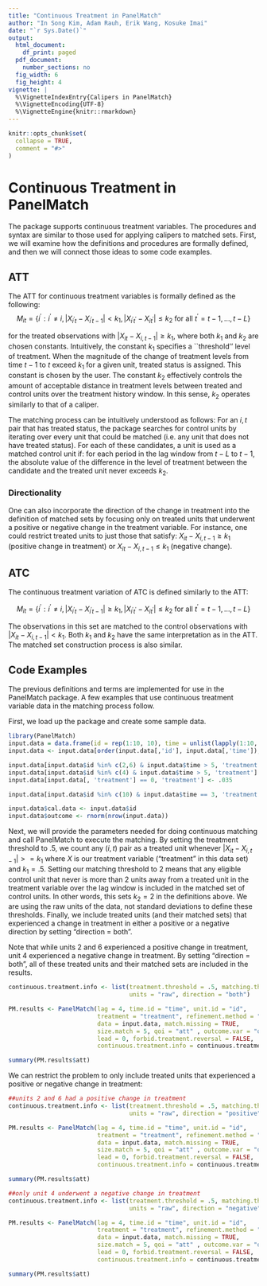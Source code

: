 ```yaml
---
title: "Continuous Treatment in PanelMatch"
author: "In Song Kim, Adam Rauh, Erik Wang, Kosuke Imai"
date: "`r Sys.Date()`"
output:
  html_document:
    df_print: paged
  pdf_document:
    number_sections: no
  fig_width: 6
  fig_height: 4
vignette: |
  %\VignetteIndexEntry{Calipers in PanelMatch}
  %\VignetteEncoding{UTF-8}
  %\VignetteEngine{knitr::rmarkdown}
---
```


```r
knitr::opts_chunk$set(
  collapse = TRUE,
  comment = "#>"
)
```

# Continuous Treatment in PanelMatch

The package supports continuous treatment variables. The procedures and syntax are similar to those used for applying calipers to matched sets. First, we will examine how the definitions and procedures are formally defined, and then we will connect those ideas to some code examples.


## ATT

The ATT for continuous treatment variables is formally defined as the following:
$$M_{it}  =  \{i^\prime : i^\prime \ne i, \lvert X_{i^\prime t} - X_{i^\prime t-1} \lvert < k_1,
                 \lvert X_{i^\prime t^\prime} - X_{i t^\prime} \lvert \leq k_2 \textrm{ for all } t^\prime = t-1, \dots,t-L\}$$
                 
for the treated observations with $\lvert X_{it} - X_{i,t-1} \lvert \geq k_1$, where both $k_1$ and $k_2$ are chosen constants. 
Intuitively, the constant $k_1$ specifies a ``threshold'' level of treatment. When the magnitude of the change of treatment levels from time $t-1$ to $t$ exceed $k_1$ for a given unit, treated status is assigned. This constant is chosen by the user. The constant $k_2$ effectively controls the amount of acceptable distance in treatment levels between treated and control units over the treatment history window. In this sense, $k_2$ operates similarly to that of a caliper. 

The matching process can be intuitively understood as follows:
For an $i,t$ pair that has treated status, the package searches for control units by iterating over every unit that could be matched (i.e. any unit that does not have treated status). For each of these candidates, a unit is used as a matched control unit if: for each period in the lag window from $t-L$ to $t-1$, the absolute value of the difference in the level of treatment between the candidate and the treated unit never exceeds $k_2$.


### Directionality
One can also incorporate the direction of the change in treatment into the definition of matched sets by focusing only on treated units that underwent a positive or negative change in the treatment variable. For instance, one could restrict treated units to just those that satisfy: $X_{it} - X_{i,t-1} \geq k_1$ (positive change in treatment) or $X_{it} - X_{i,t-1} \leq k_1$ (negative change).


## ATC

The continuous treatment variation of ATC is defined similarly to the ATT:

$$M_{it}  =  \{i^\prime : i^\prime \ne i, \lvert X_{i^\prime t} - X_{i^\prime t-1} \lvert \geq k_1,
                 \lvert X_{i^\prime t^\prime} - X_{i t^\prime} \lvert \leq k_2 \textrm{ for all } t^\prime = t-1, \dots,t-L\}$$
                 
The observations in this set are matched to the control observations with $\lvert X_{it} - X_{i,t-1} \lvert < k_1$. Both $k_1$ and $k_2$ have the same interpretation as in the ATT. The matched set construction process is also similar.


## Code Examples

The previous definitions and terms are implemented for use in the PanelMatch package. A few examples that use continuous treatment variable data in the matching process follow. 


First, we load up the package and create some sample data. 
```r
library(PanelMatch)
input.data = data.frame(id = rep(1:10, 10), time = unlist(lapply(1:10, FUN = function(x) rep(x, 10))), treatment = 0)
input.data <- input.data[order(input.data[,'id'], input.data[,'time']), ]

input.data[input.data$id %in% c(2,6) & input.data$time > 5, 'treatment'] <- (1 + .43)
input.data[input.data$id %in% c(4) & input.data$time > 5, 'treatment'] <- (1 + .43) * -1 
input.data[input.data[, 'treatment'] == 0, 'treatment'] <- .035

input.data[input.data$id %in% c(10) & input.data$time == 3, 'treatment'] <- 5

input.data$cal.data <- input.data$id
input.data$outcome <- rnorm(nrow(input.data))
```

Next, we will provide the parameters needed for doing continuous matching and call PanelMatch to execute the matching. By setting the treatment threshold to .5, we count any $(i,t)$ pair as a treated unit whenever $\lvert X_{it} - X_{i,t-1} \lvert >= k_1$ where $X$ is our treatment variable ("treatment" in this data set) and $k_1 = .5$. Setting our matching threshold to 2 means that any eligible control unit that never is more than 2 units away from a treated unit in the treatment variable over the lag window is included in the matched set of control units. In other words, this sets $k_2 = 2$ in the definitions above. We are using the raw units of the data, not standard deviations to define these thresholds. Finally, we include treated units (and their matched sets) that experienced a change in treatment in either a positive or a negative direction by setting "direction = both".

Note that while units 2 and 6 experienced a positive change in treatment, unit 4 experienced a negative change in treatment. By setting "direction = both", all of these treated units and their matched sets are included in the results.
```r
continuous.treatment.info <- list(treatment.threshold = .5, matching.threshold = 2,
                                  units = "raw", direction = "both") 

PM.results <- PanelMatch(lag = 4, time.id = "time", unit.id = "id", 
                         treatment = "treatment", refinement.method = "none", 
                         data = input.data, match.missing = TRUE, 
                         size.match = 5, qoi = "att" , outcome.var = "outcome",
                         lead = 0, forbid.treatment.reversal = FALSE,
                         continuous.treatment.info = continuous.treatment.info)

summary(PM.results$att)
```

We can restrict the problem to only include treated units that experienced a positive or negative change in treatment:
```r
##units 2 and 6 had a positive change in treatment
continuous.treatment.info <- list(treatment.threshold = .5, matching.threshold = 2,
                                  units = "raw", direction = "positive") 

PM.results <- PanelMatch(lag = 4, time.id = "time", unit.id = "id", 
                         treatment = "treatment", refinement.method = "none", 
                         data = input.data, match.missing = TRUE, 
                         size.match = 5, qoi = "att" , outcome.var = "outcome",
                         lead = 0, forbid.treatment.reversal = FALSE,
                         continuous.treatment.info = continuous.treatment.info)

summary(PM.results$att)

##only unit 4 underwent a negative change in treatment
continuous.treatment.info <- list(treatment.threshold = .5, matching.threshold = 2,
                                  units = "raw", direction = "negative") 

PM.results <- PanelMatch(lag = 4, time.id = "time", unit.id = "id", 
                         treatment = "treatment", refinement.method = "none", 
                         data = input.data, match.missing = TRUE, 
                         size.match = 5, qoi = "att" , outcome.var = "outcome",
                         lead = 0, forbid.treatment.reversal = FALSE,
                         continuous.treatment.info = continuous.treatment.info)

summary(PM.results$att)
```


